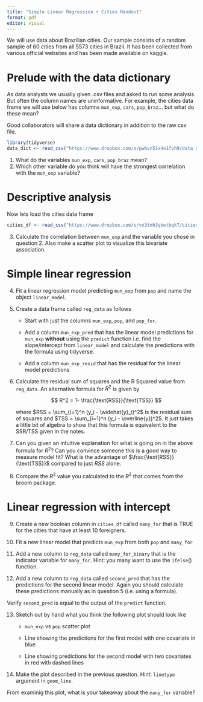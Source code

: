 ```yaml
---
title: "Simple Linear Regression + Cities Handout"
format: pdf
editor: visual
---
```


We will use data about Brazilian cities. Our sample consists of a random sample of 60 cities from all 5573 cities in Brazil. It has been collected from various official websites and has been made available on kaggle.

# Prelude with the data dictionary

As data analysts we usually given .csv files and asked to run some analysis. But often the column names are uninformative. For example, the cities data frame we will use below has columns `mun_exp`, `cars`, `pop_braz`... but what do these mean?

Good collaborators will share a data dictionary in addition to the raw csv file.

```r
library(tidyverse)
data_dict <- read_csv("https://www.dropbox.com/s/pwbvn51x4o1fvh9/data_dic.csv?dl=1")
```

1.  What do the variables `mun_exp`, `cars`, `pop_braz` mean?
2.  Which other variable do you think will have the strongest correlation with the `mun_exp` variable?

# Descriptive analysis

Now lets load the cities data frame

```r
cities_df <- read_csv("https://www.dropbox.com/s/vx3tmh3ybwtbqk7/cities.csv?dl=1")
```

3.  Calculate the correlation between `mun_exp` and the variable you chose in question 2. Also make a scatter plot to visualize this bivariate association.

# Simple linear regression

4.  Fit a linear regression model predicting `mun_exp` from `pop` and name the object `linear_model`.

5.  Create a data frame called `reg_data` as follows

    -   Start with just the columns `mun_exp`, `pop`, and `pop_for`.

    -   Add a column `mun_exp_pred` that has the linear model predictions for `mun_exp` **without** using the `predict` function i.e. find the slope/intercept from `linear_model` and calculate the predictions with the formula using tidyverse.

    -   Add a column `mun_exp_resid` that has the residual for the linear model predictions

6.  Calculate the residual sum of squares and the R Squared value from `reg_data`. An alternative formula for $R^2$ is given by

    $$
    R^2 = 1- \frac{\text{RSS}}{\text{TSS}}
    $$

    where $RSS = \sum_{i=1}^n (y_i - \widehat{y}_i)^2$ is the residual sum of squares and $TSS = \sum_{i=1}^n (y_i - \overline{y})^2$. It just takes a little bit of algebra to show that this formula is equivalent to the SSR/TSS given in the notes.

7.  Can you given an intuitive explanation for what is going on in the above formula for $R^2$? Can you convince someone this is a good way to measure model fit? What is the advantage of $\frac{\text{RSS}}{\text{TSS}}$ compared to just $RSS$ alone.

8.  Compare the $R^2$ value you calculated to the $R^2$ that comes from the broom package.

# Linear regression with intercept

9.  Create a new boolean column in `cities_df` called `many_for` that is TRUE for the cities that have at least 10 foreigners.

10. Fit a new linear model that predicts `mun_exp` from both `pop` and `many_for`

11. Add a new column to `reg_data` called `many_for_binary` that is the indicator variable for `many_for`. Hint: you many want to use the `ifelse`() function.

12. Add a new column to `reg_data` called `second_pred` that has the predictions for the second linear model. Again you should calculate these predictions manually as in question 5 (i.e. using a formula).

Verify `second_pred` is equal to the output of the `predict` function.

13. Sketch out by hand what you think the following plot should look like

    -   `mun_exp` vs `pop` scatter plot

    -   Line showing the predictions for the first model with one covariate in blue

    -   Line showing predictions for the second model with two covariates in red with dashed lines

14. Make the plot described in the previous question. Hint: `linetype` argument in `geom_line`.

From examinig this plot, what is your takeaway about the `many_for` variable?
